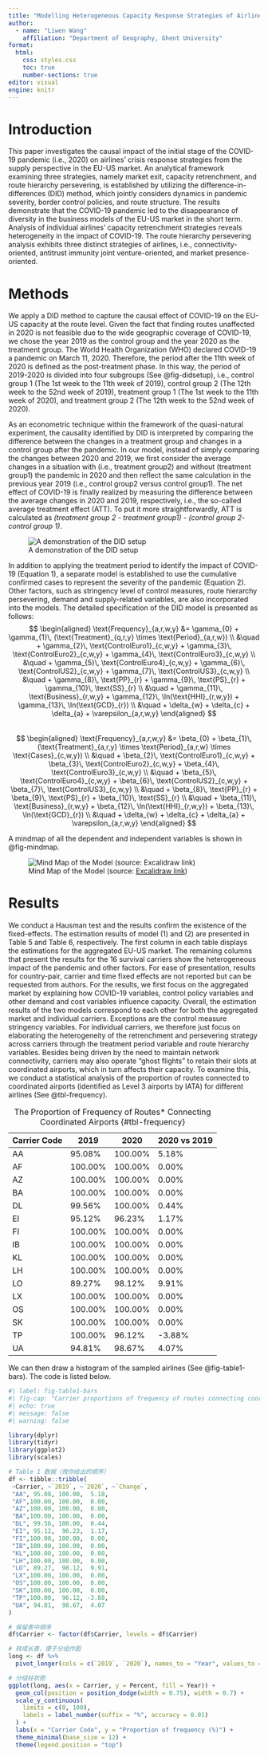 ```yaml
---
title: "Modelling Heterogeneous Capacity Response Strategies of Airlines in the Initial Stage of the COVID-19 Pandemic in the EU-US Market"
author: 
  - name: "Liwen Wang"
    affiliation: "Department of Geography, Ghent University"
format:
  html:
    css: styles.css
    toc: true
    number-sections: true
editor: visual
engine: knitr
---
```


# Introduction {#sec-intro}

<!-- TODO: add content -->

This paper investigates the causal impact of the initial stage of the COVID-19 pandemic (i.e., 2020) on airlines’ crisis response strategies from the supply perspective in the EU-US market. An analytical framework examining three strategies, namely market exit, capacity retrenchment, and route hierarchy persevering, is established by utilizing the difference-in-differences (DID) method, which jointly considers dynamics in pandemic severity, border control policies, and route structure. The results demonstrate that the COVID-19 pandemic led to the disappearance of diversity in the business models of the EU-US market in the short term. Analysis of individual airlines’ capacity retrenchment strategies reveals heterogeneity in the impact of COVID-19. The route hierarchy persevering analysis exhibits three distinct strategies of airlines, i.e., connectivity-oriented, antitrust immunity joint venture-oriented, and market presence-oriented.

# Methods {#sec-methods}

We apply a DID method to capture the causal effect of COVID-19 on the EU-US capacity at the route level. Given the fact that finding routes unaffected in 2020 is not feasible due to the wide geographic coverage of COVID-19, we chose the year 2019 as the control group and the year 2020 as the treatment group. The World Health Organization (WHO) declared COVID-19 a pandemic on March 11, 2020. Therefore, the period after the 11th week of 2020 is defined as the post-treatment phase. In this way, the period of 2019-2020 is divided into four subgroups (See @fig-didsetup), i.e., control group 1 (The 1st week to the 11th week of 2019), control group 2 (The 12th week to the 52nd week of 2019), treatment group 1 (The 1st week to the 11th week of 2020), and treatment group 2 (The 12th week to the 52nd week of 2020).

As an econometric technique within the framework of the quasi-natural experiment, the causality identified by DID is interpreted by comparing the difference between the changes in a treatment group and changes in a control group after the pandemic. In our model, instead of simply comparing the changes between 2020 and 2019, we first consider the average changes in a situation with (i.e., treatment group2) and without (treatment group1) the pandemic in 2020 and then reflect the same calculation in the previous year 2019 (i.e., control group2 versus control group1). The net effect of COVID-19 is finally realized by measuring the difference between the average changes in 2020 and 2019, respectively, i.e., the so-called average treatment effect (ATT). To put it more straightforwardly, ATT is calculated as *(treatment group 2 - treatment group1) - (control group 2- control group 1)*.

![A demonstration of the DID setup](images/clipboard-575496743.png){#fig-didsetup}

In addition to applying the treatment period to identify the impact of COVID-19 (Equation 1), a separate model is established to use the cumulative confirmed cases to represent the severity of the pandemic (Equation 2). Other factors, such as stringency level of control measures, route hierarchy persevering, demand and supply-related variables, are also incorporated into the models. The detailed specification of the DID model is presented as follows: $$
\begin{aligned}
\text{Frequency}_{a,r,w,y} 
&= \gamma_{0} 
+ \gamma_{1}\, (\text{Treatment}_{q,r,y} \times \text{Period}_{a,r,w}) \\
&\quad + \gamma_{2}\, \text{ControlEuro1}_{c,w,y} 
+ \gamma_{3}\, \text{ControlEuro2}_{c,w,y} 
+ \gamma_{4}\, \text{ControlEuro3}_{c,w,y} \\
&\quad + \gamma_{5}\, \text{ControlEuro4}_{c,w,y} 
+ \gamma_{6}\, \text{ControlUS2}_{c,w,y} 
+ \gamma_{7}\, \text{ControlUS3}_{c,w,y} \\
&\quad + \gamma_{8}\, \text{PP}_{r} 
+ \gamma_{9}\, \text{PS}_{r} 
+ \gamma_{10}\, \text{SS}_{r} \\
&\quad + \gamma_{11}\, \text{Business}_{r,w,y} 
+ \gamma_{12}\, \ln(\text{HHI}_{r,w,y}) 
+ \gamma_{13}\, \ln(\text{GCD}_{r}) \\
&\quad + \delta_{w} + \delta_{c} + \delta_{a} + \varepsilon_{a,r,w,y}
\end{aligned}
$$\
$$
\begin{aligned}
\text{Frequency}_{a,r,w,y} 
&= \beta_{0} 
+ \beta_{1}\, (\text{Treatment}_{a,r,y} \times \text{Period}_{a,r,w} \times \text{Cases}_{c,w,y}) \\
&\quad + \beta_{2}\, \text{ControlEuro1}_{c,w,y} 
+ \beta_{3}\, \text{ControlEuro2}_{c,w,y} 
+ \beta_{4}\, \text{ControlEuro3}_{c,w,y} \\
&\quad + \beta_{5}\, \text{ControlEuro4}_{c,w,y} 
+ \beta_{6}\, \text{ControlUS2}_{c,w,y} 
+ \beta_{7}\, \text{ControlUS3}_{c,w,y} \\
&\quad + \beta_{8}\, \text{PP}_{r} 
+ \beta_{9}\, \text{PS}_{r} 
+ \beta_{10}\, \text{SS}_{r} \\
&\quad + \beta_{11}\, \text{Business}_{r,w,y} 
+ \beta_{12}\, \ln(\text{HHI}_{r,w,y}) 
+ \beta_{13}\, \ln(\text{GCD}_{r}) \\
&\quad + \delta_{w} + \delta_{c} + \delta_{a} + \varepsilon_{a,r,w,y}
\end{aligned}
$$

A mindmap of all the dependent and independent variables is shown in @fig-mindmap.

![Mind Map of the Model (source: [Excalidraw link](https://excalidraw.com/#json=GV-mpxtXJ49RE_2L4dh_L,XnsEPIwl5MymwmqkBuEQJg))](images/clipboard-4116348667.png){#fig-mindmap}

# Results {#sec-results}

We conduct a Hausman test and the results confirm the existence of the fixed-effects. The estimation results of model (1) and (2) are presented in Table 5 and Table 6, respectively. The first column in each table displays the estimations for the aggregated EU-US market. The remaining columns that present the results for the 16 survival carriers show the heterogeneous impact of the pandemic and other factors. For ease of presentation, results for country-pair, carrier and time fixed effects are not reported but can be requested from authors. For the results, we first focus on the aggregated market by explaining how COVID-19 variables, control policy variables and other demand and cost variables influence capacity. Overall, the estimation results of the two models correspond to each other for both the aggregated market and individual carriers. Exceptions are the control measure stringency variables. For individual carriers, we therefore just focus on elaborating the heterogeneity of the retrenchment and persevering strategy across carriers through the treatment period variable and route hierarchy variables. Besides being driven by the need to maintain network connectivity, carriers may also operate “ghost flights” to retain their slots at coordinated airports, which in turn affects their capacity. To examine this, we conduct a statistical analysis of the proportion of routes connected to coordinated airports (identified as Level 3 airports by IATA) for different airlines (See @tbl-frequency).

| Carrier Code | 2019    | 2020    | 2020 vs 2019 |
|--------------|---------|---------|--------------|
| AA           | 95.08%  | 100.00% | 5.18%        |
| AF           | 100.00% | 100.00% | 0.00%        |
| AZ           | 100.00% | 100.00% | 0.00%        |
| BA           | 100.00% | 100.00% | 0.00%        |
| DL           | 99.56%  | 100.00% | 0.44%        |
| EI           | 95.12%  | 96.23%  | 1.17%        |
| FI           | 100.00% | 100.00% | 0.00%        |
| IB           | 100.00% | 100.00% | 0.00%        |
| KL           | 100.00% | 100.00% | 0.00%        |
| LH           | 100.00% | 100.00% | 0.00%        |
| LO           | 89.27%  | 98.12%  | 9.91%        |
| LX           | 100.00% | 100.00% | 0.00%        |
| OS           | 100.00% | 100.00% | 0.00%        |
| SK           | 100.00% | 100.00% | 0.00%        |
| TP           | 100.00% | 96.12%  | -3.88%       |
| UA           | 94.81%  | 98.67%  | 4.07%        |

: The Proportion of Frequency of Routes\* Connecting Coordinated Airports {#tbl-frequency}

We can then draw a histogram of the sampled airlines (See @fig-table1-bars). The code is listed below.

```r
#| label: fig-table1-bars
#| fig-cap: "Carrier proportions of frequency of routes connecting coordinated airports (2019 vs 2020)"
#| echo: true
#| message: false
#| warning: false

library(dplyr)
library(tidyr)
library(ggplot2)
library(scales)

# Table 1 数据（按你给出的顺序）
df <- tibble::tribble(
 ~Carrier, ~`2019`, ~`2020`, ~`Change`,
 "AA", 95.08, 100.00,  5.18,
 "AF",100.00, 100.00,  0.00,
 "AZ",100.00, 100.00,  0.00,
 "BA",100.00, 100.00,  0.00,
 "DL", 99.56, 100.00,  0.44,
 "EI", 95.12,  96.23,  1.17,
 "FI",100.00, 100.00,  0.00,
 "IB",100.00, 100.00,  0.00,
 "KL",100.00, 100.00,  0.00,
 "LH",100.00, 100.00,  0.00,
 "LO", 89.27,  98.12,  9.91,
 "LX",100.00, 100.00,  0.00,
 "OS",100.00, 100.00,  0.00,
 "SK",100.00, 100.00,  0.00,
 "TP",100.00,  96.12, -3.88,
 "UA", 94.81,  98.67,  4.07
)

# 保留表中顺序
df$Carrier <- factor(df$Carrier, levels = df$Carrier)

# 转成长表，便于分组作图
long <- df %>%
  pivot_longer(cols = c(`2019`, `2020`), names_to = "Year", values_to = "Percent")

# 分组柱状图
ggplot(long, aes(x = Carrier, y = Percent, fill = Year)) +
  geom_col(position = position_dodge(width = 0.75), width = 0.7) +
  scale_y_continuous(
    limits = c(0, 100),
    labels = label_number(suffix = "%", accuracy = 0.01)
  ) +
  labs(x = "Carrier Code", y = "Proportion of frequency (%)") +
  theme_minimal(base_size = 12) +
  theme(legend.position = "top")
```


